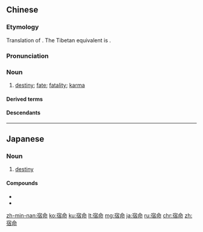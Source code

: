 ==Chinese==
{{zh-forms|lit=old, previous life}}
{{zh-wp}}

===Etymology===
Translation of {{der|zh|sa|जातिस्मर||recollecting a former existence; memory of previous births}}. The Tibetan equivalent is {{m|bo|ཚེ་རབས་དྲན་པ}}.

===Pronunciation===
{{zh-pron
|m=sùmìng
|c=suk1 ming6
|mn=sok-miā
|mc=2,1
|cat=n
}}

===Noun===
{{zh-noun}}

# {{lb|zh|Buddhism}} [[destiny]]; [[fate]]; [[fatality]]; [[karma]]

====Derived terms====
{{zh-der|宿命論|宿命通}}

====Descendants====
{{CJKV||しゅくめい|숙명|túc mệnh}}

----

==Japanese==
{{ja-kanjitab|しゅく|めい|yomi=on}}

===Noun===
{{ja-noun|しゅくめい}}

# [[destiny]]

====Compounds====
* {{l/ja|宿命的}}
* {{l/ja|宿命論}}

[[zh-min-nan:宿命]]
[[ko:宿命]]
[[ku:宿命]]
[[lt:宿命]]
[[mg:宿命]]
[[ja:宿命]]
[[ru:宿命]]
[[chr:宿命]]
[[zh:宿命]]